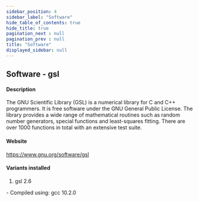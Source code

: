```yaml
---
sidebar_position: 4
sidebar_label: "Software"
hide_table_of_contents: true
hide_title: true
pagination_next : null
pagination_prev : null
title: "Software"
displayed_sidebar: null
---
```


## Software - gsl


#### Description
The GNU Scientific Library (GSL) is a numerical library for C and C++ programmers. It is free software under the GNU General Public License. The library provides a wide range of mathematical routines such as random number generators, special functions and least-squares fitting. There are over 1000 functions in total with an extensive test suite.

#### Website
https://www.gnu.org/software/gsl

#### Variants installed
1. gsl 2.6
<div class="ul-circle">
    - Compiled using: gcc 10.2.0
</div>


